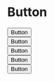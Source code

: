 
<Meta title="Button" component={ButtonWithoutHoC} />

# Button

<Preview>
  <Story name="primary">
    <div style={{ display: 'flex' }}>
      <Button 
        style="primary"
        onClick={action('button clicked')}
      >
        Button
      </Button>
    </div>
  </Story>
</Preview>

<Preview>
  <Story name="primary-outlined">
    <div style={{ display: 'flex' }}>
      <Button
        style="primary-outlined"
        onClick={action('button clicked')}
      >
        Button
      </Button>
    </div>
  </Story>
</Preview>

<Preview>
  <Story name="primary-inverse">
    <div style={{ display: 'flex' }}>
      <Button
        style="primary-inverse"
        onClick={action('button clicked')}
      >
        Button
      </Button>
    </div>
  </Story>
</Preview>

<Preview>
  <Story name="secondary">
    <div style={{ display: 'flex' }}>
      <Button
        style="secondary"
        onClick={action('button clicked')}
      >
        Button
      </Button>
    </div>
  </Story>
</Preview>

<Preview>
  <Story name="secondary-outlined">
    <div style={{ display: 'flex' }}>
      <Button
        style="secondary-outlined"
        onClick={action('button clicked')}
      >
        Button
      </Button>
    </div>
  </Story>
</Preview>

<Props of={ButtonWithoutHoC} />
